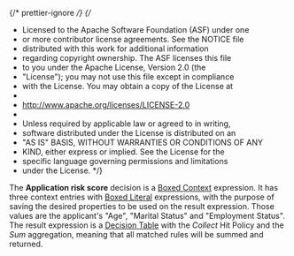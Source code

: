 {/* prettier-ignore */}
{/*

- Licensed to the Apache Software Foundation (ASF) under one
- or more contributor license agreements. See the NOTICE file
- distributed with this work for additional information
- regarding copyright ownership. The ASF licenses this file
- to you under the Apache License, Version 2.0 (the
- "License"); you may not use this file except in compliance
- with the License. You may obtain a copy of the License at
-
- http://www.apache.org/licenses/LICENSE-2.0
-
- Unless required by applicable law or agreed to in writing,
- software distributed under the License is distributed on an
- "AS IS" BASIS, WITHOUT WARRANTIES OR CONDITIONS OF ANY
- KIND, either express or implied. See the License for the
- specific language governing permissions and limitations
- under the License.
  \*/}


<Meta title="Use cases/Loan Originations/Application Risk Score" of={ApplicationRiskScore} />

The **Application risk score** decision is a
[Boxed Context](/docs/boxed-expressions-context--overview) expression.
It has three context entries with [Boxed Literal](/docs/boxed-expressions-literal--overview)
expressions, with the purpose of saving the desired
properties to be used on the result expression. Those values are the applicant's
"Age", "Marital Status" and "Employment Status". The result expression is a
[Decision Table](/docs/boxed-expressions-decision-table--overview) with
the _Collect_ Hit Policy and the _Sum_ aggregation,
meaning that all matched rules will be summed and returned.

<Story of={ApplicationRiskScore.Expression} />

